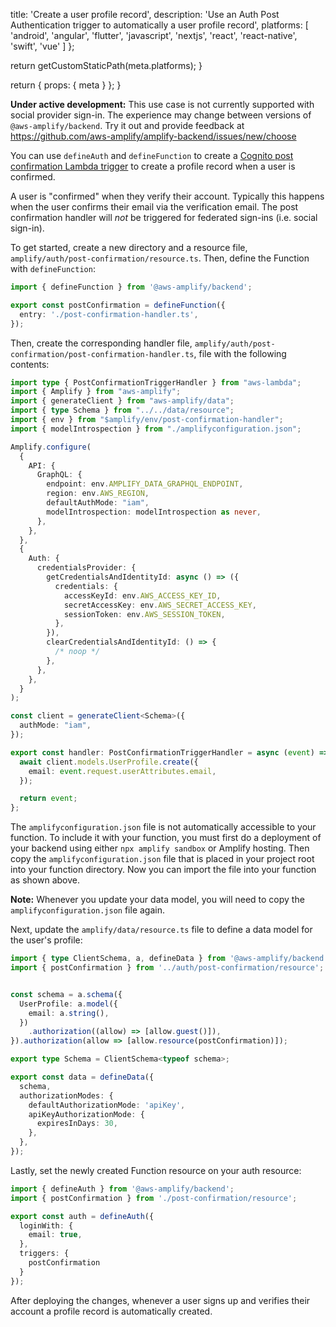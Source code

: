 
  title: 'Create a user profile record',
  description:
    'Use an Auth Post Authentication trigger to automatically a user profile record',
  platforms: [
    'android',
    'angular',
    'flutter',
    'javascript',
    'nextjs',
    'react',
    'react-native',
    'swift',
    'vue'
  ]
};

  return getCustomStaticPath(meta.platforms);
}

  return {
    props: {
      meta
    }
  };
}

<Callout warning>

**Under active development:** This use case is not currently supported with social provider sign-in. The experience may change between versions of `@aws-amplify/backend`. Try it out and provide feedback at https://github.com/aws-amplify/amplify-backend/issues/new/choose

</Callout>

You can use `defineAuth` and `defineFunction` to create a [Cognito post confirmation Lambda trigger](https://docs.aws.amazon.com/cognito/latest/developerguide/user-pool-lambda-post-confirmation.html) to create a profile record when a user is confirmed.

<Callout info>

A user is "confirmed" when they verify their account. Typically this happens when the user confirms their email via the verification email. The post confirmation handler will _not_ be triggered for federated sign-ins (i.e. social sign-in).

</Callout>

To get started, create a new directory and a resource file, `amplify/auth/post-confirmation/resource.ts`. Then, define the Function with `defineFunction`:

```ts title="amplify/auth/post-confirmation/resource.ts"
import { defineFunction } from '@aws-amplify/backend';

export const postConfirmation = defineFunction({
  entry: './post-confirmation-handler.ts',
});
```

Then, create the corresponding handler file, `amplify/auth/post-confirmation/post-confirmation-handler.ts`, file with the following contents:

```ts title="amplify/auth/post-confirmation/handler.ts"
import type { PostConfirmationTriggerHandler } from "aws-lambda";
import { Amplify } from "aws-amplify";
import { generateClient } from "aws-amplify/data";
import { type Schema } from "../../data/resource";
import { env } from "$amplify/env/post-confirmation-handler";
import { modelIntrospection } from "./amplifyconfiguration.json";

Amplify.configure(
  {
    API: {
      GraphQL: {
        endpoint: env.AMPLIFY_DATA_GRAPHQL_ENDPOINT, 
        region: env.AWS_REGION,
        defaultAuthMode: "iam",
        modelIntrospection: modelIntrospection as never,
      },
    },
  },
  {
    Auth: {
      credentialsProvider: {
        getCredentialsAndIdentityId: async () => ({
          credentials: {
            accessKeyId: env.AWS_ACCESS_KEY_ID,
            secretAccessKey: env.AWS_SECRET_ACCESS_KEY,
            sessionToken: env.AWS_SESSION_TOKEN,
          },
        }),
        clearCredentialsAndIdentityId: () => {
          /* noop */
        },
      },
    },
  }
);

const client = generateClient<Schema>({
  authMode: "iam",
});

export const handler: PostConfirmationTriggerHandler = async (event) => {
  await client.models.UserProfile.create({
    email: event.request.userAttributes.email,
  });

  return event;
};


```
The `amplifyconfiguration.json` file is not automatically accessible to your function. To include it with your function, you must first do a deployment of your backend using either `npx amplify sandbox` or Amplify hosting. Then copy the `amplifyconfiguration.json` file that is placed in your project root into your function directory. Now you can import the file into your function as shown above.

<Callout warning>

**Note:** Whenever you update your data model, you will need to copy the `amplifyconfiguration.json` file again.

</Callout>

Next, update the `amplify/data/resource.ts` file to define a data model for the user's profile:

```ts title="amplify/data/resource.ts"
import { type ClientSchema, a, defineData } from '@aws-amplify/backend';
import { postConfirmation } from '../auth/post-confirmation/resource';


const schema = a.schema({
  UserProfile: a.model({
    email: a.string(),
  })  
    .authorization((allow) => [allow.guest()]),
}).authorization(allow => [allow.resource(postConfirmation)]);

export type Schema = ClientSchema<typeof schema>;

export const data = defineData({
  schema,
  authorizationModes: {
    defaultAuthorizationMode: 'apiKey',
    apiKeyAuthorizationMode: {
      expiresInDays: 30,
    },
  },
});


```
Lastly, set the newly created Function resource on your auth resource:

```ts title="amplify/auth/resource.ts"
import { defineAuth } from '@aws-amplify/backend';
import { postConfirmation } from './post-confirmation/resource';

export const auth = defineAuth({
  loginWith: {
    email: true,
  },
  triggers: {
    postConfirmation
  }
});
```

After deploying the changes, whenever a user signs up and verifies their account a profile record is automatically created.
